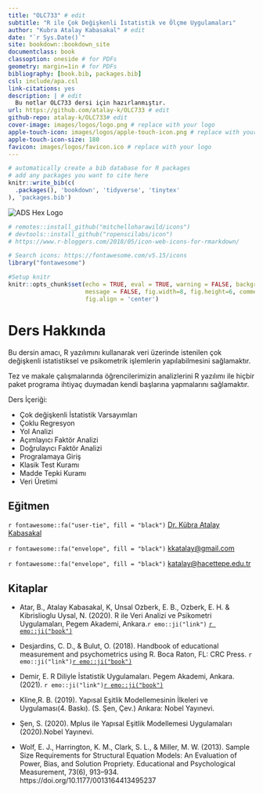 ```yaml
---
title: "OLC733" # edit
subtitle: "R ile Çok Değişkenli İstatistik ve Ölçme Uygulamaları" 
author: "Kubra Atalay Kabasakal" # edit
date: "`r Sys.Date()`"
site: bookdown::bookdown_site
documentclass: book
classoption: oneside # for PDFs
geometry: margin=1in # for PDFs
bibliography: [book.bib, packages.bib]
csl: include/apa.csl
link-citations: yes
description: | # edit
  Bu notlar OLC733 dersi için hazırlanmıştır.
url: https://github.com/atalay-k/OLC733 # edit
github-repo: atalay-k/OLC733# edit
cover-image: images/logos/logo.png # replace with your logo
apple-touch-icon: images/logos/apple-touch-icon.png # replace with your logo
apple-touch-icon-size: 180
favicon: images/logos/favicon.ico # replace with your logo
---
```



```r
# automatically create a bib database for R packages
# add any packages you want to cite here
knitr::write_bib(c(
  .packages(), 'bookdown', 'tidyverse', 'tinytex'
), 'packages.bib')

```



::: small_right
<img src="images/logos/logo.png" alt="ADS Hex Logo"/>
:::

```r
# remotes::install_github("mitchelloharawild/icons")
# devtools::install_github("ropenscilabs/icon")
# https://www.r-bloggers.com/2018/05/icon-web-icons-for-rmarkdown/

# Search icons: https://fontawesome.com/v5.15/icons
library("fontawesome")

#Setup knitr
knitr::opts_chunk$set(echo = TRUE, eval = TRUE, warning = FALSE, background = "gray85",
                      message = FALSE, fig.width=8, fig.height=6, comment = NA,
                      fig.align = 'center')
```

# Ders Hakkında {.unnumbered}

Bu dersin amacı, R yazılımını kullanarak veri üzerinde istenilen çok değişkenli istatistiksel ve psikometrik işlemlerin yapılabilmesini sağlamaktır.

Tez ve makale çalışmalarında öğrencilerimizin analizlerini R yazılımı ile hiçbir paket programa ihtiyaç duymadan kendi başlarına yapmalarını sağlamaktır.

Ders İçeriği: 

- Çok değişkenli İstatistik Varsayımları  
- Çoklu Regresyon  
- Yol Analizi
- Açımlayıcı Faktör Analizi  
- Doğrulayıcı Faktör Analizi  
- Progralamaya Giriş  
- Klasik Test Kuramı  
- Madde Tepki Kuramı  
- Veri Üretimi  

## Eğitmen {.unnumbered}

`r fontawesome::fa("user-tie", fill = "black")` [Dr. Kübra Atalay Kabasakal](https://avesis.hacettepe.edu.tr/katalay)

`r fontawesome::fa("envelope", fill = "black")` [kkatalay\@gmail.com](mailto:kkatalay@gmail.com){.email}

`r fontawesome::fa("envelope", fill = "black")` [katalay\@hacettepe.edu.tr](mailto:katalay@hacettepe.edu.tr){.email}

## Kitaplar {.unnumbered}

-   Atar, B., Atalay Kabasakal, K, Unsal Ozberk, E. B., Ozberk, E. H. & Kibrislioglu Uysal, N. (2020). R ile Veri Analizi ve Psikometri Uygulamaları, Pegem Akademi, Ankara.`r emo::ji("link")` [`r emo::ji("book")`](https://pegem.net/urun/R-ile-Veri-Analizi-ve-Psikometri-Uygulamalari/60801)


-   Desjardins, C. D., & Bulut, O. (2018). Handbook of educational measurement and psychometrics using R. Boca Raton, FL: CRC Press. `r emo::ji("link")`[`r emo::ji("book")`](https://www.routledge.com/Handbook-of-Educational-Measurement-and-Psychometrics-Using-R/Desjardins-Bulut/p/book/9780367734671)

- Demir, E. R Diliyle İstatistik Uygulamaları. Pegem Akademi, Ankara.(2021). `r emo::ji("link")`[`r emo::ji("book")`](https://pegem.net/urun/R-Diliyle-Istatistik-Uygulamalari/61912)

- Kline,R. B. (2019). Yapısal Eşitlik Modellemesinin İlkeleri ve Uygulaması(4. Baskı). (S. Şen, Çev.) Ankara: Nobel Yayınevi.

- Şen, S. (2020). Mplus ile Yapısal Eşitlik Modellemesi Uygulamaları (2020).Nobel Yayınevi.

- Wolf, E. J., Harrington, K. M., Clark, S. L., & Miller, M. W. (2013). Sample Size Requirements for Structural Equation Models: An Evaluation of Power, Bias, and Solution Propriety. Educational and Psychological Measurement, 73(6), 913–934. https://doi.org/10.1177/0013164413495237
